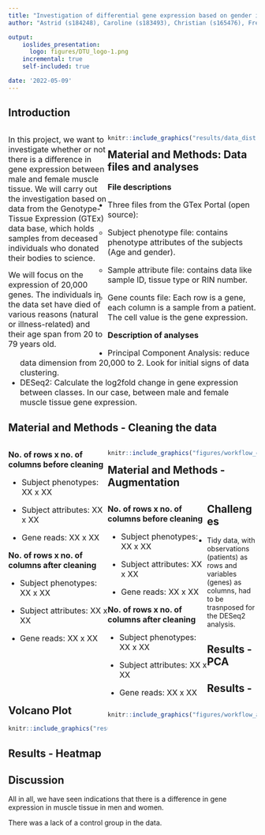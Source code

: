 ```yaml
---
title: "Investigation of differential gene expression based on gender in muscle tissue"
author: "Astrid (s184248), Caroline (s183493), Christian (s165476), Frederik (s184260) and Nils (s220672)"

output: 
    ioslides_presentation:
      logo: figures/DTU_logo-1.png 
    incremental: true
    self-included: true

date: '2022-05-09'
---
```


## Introduction

<div style="float: left; width: 40%;">
<font size="3">In this project, we want to investigate whether or not there is a difference in gene expression between male and female muscle tissue. We will carry out the investigation based on data from the Genotype-Tissue Expression (GTEx) data base, which holds samples from deceased individuals who donated their bodies to science.

We will focus on the expression of 20,000 genes. The individuals in the data set have died of various reasons (natural or illness-related) and their age span from 20 to 79 years old.</font>
</div>

<div style="float: right; width: 60%;">
```r
knitr::include_graphics("results/data_distributions.png")
```
</div>

## Material and Methods: Data files and analyses
<font size="3"> 
**File descriptions**

- Three files from the GTex Portal (open source):

  - Subject phenotype file: contains phenotype attributes of the subjects (Age and gender).
    
  - Sample attribute file: contains data like sample ID, tissue type or RIN number.
    
  - Gene counts file: Each row is a gene, each column is a sample from a patient. The cell value is the gene expression.

**Description of analyses**

- Principal Component Analysis: reduce data dimension from 20,000 to 2. Look for initial signs of data clustering. 
- DESeq2: Calculate the log2fold change in gene expression between classes. In our case, between male and female muscle tissue gene expression.
</font>

## Material and Methods - Cleaning the data 

<div style="float: left; width: 40%;">
<font size="3"> 
**No. of rows x no. of columns before cleaning**

- Subject phenotypes: XX x XX

- Subject attributes: XX x XX

- Gene reads: XX x XX

**No. of rows x no. of columns after cleaning**

- Subject phenotypes: XX x XX

- Subject attributes: XX x XX

- Gene reads: XX x XX
</font>
</div>

<div style="float: right; width: 60%;">
```r
knitr::include_graphics("figures/workflow_clean.png")
```
</div>

## Material and Methods - Augmentation

<div style="float: left; width: 40%;">
<font size="3"> 
**No. of rows x no. of columns before cleaning**

- Subject phenotypes: XX x XX

- Subject attributes: XX x XX

- Gene reads: XX x XX

**No. of rows x no. of columns after cleaning**

- Subject phenotypes: XX x XX

- Subject attributes: XX x XX

- Gene reads: XX x XX
</font>
</div>

<div style="float: right; width: 60%;">
```r
knitr::include_graphics("figures/workflow_aug.png")
```
</div>
## Challenges 

- Tidy data, with observations (patients) as rows and variables (genes) as columns, had to be trasnposed for the DESeq2 analysis. 

## Results - PCA 



## Results - Volcano Plot

```r
knitr::include_graphics("results/deseq2_volcano_plot.png")
```

## Results - Heatmap


## Discussion

All in all, we have seen indications that there is a difference in gene expression in muscle tissue in men and women. 

There was a lack of a control group in the data. 

